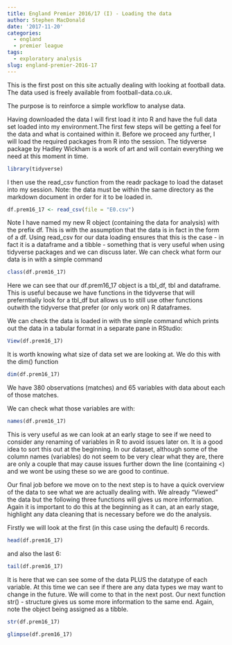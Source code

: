 ```yaml
---
title: England Premier 2016/17 (I) - Loading the data
author: Stephen MacDonald
date: '2017-11-20'
categories:
  - england
  - premier league
tags:
  - exploratory analysis
slug: england-premier-2016-17
---
```


This is the first post on this site actually dealing with looking at football data. The data used is freely available from football-data.co.uk. 

The purpose is to reinforce a simple workflow to analyse data.

Having downloaded the data I will first load it into R and have the full data set loaded into my environment.The first few steps will be getting a feel for the data and what is contained within it. Before we proceed any further, I will load the required packages from R into the session. The tidyverse package by Hadley Wickham is a work of art and will contain everything we need at this moment in time.

```r
library(tidyverse)
```
I then use the read_csv function from the readr package to load the dataset into my session. Note: the data must be within the same directory as the markdown document in order for it to be loaded in.

```r
df.prem16_17 <- read_csv(file = "E0.csv")
```
Note I have named my new R object (containing the data for analysis) with the prefix df. This is with the assumption that the data is in fact in the form of a df. Using read_csv for our data loading ensures that this is the case - in fact it is a dataframe and a tibble - something that is very useful when using tidyverse packages and we can discuss later. We can check what form our data is in with a simple command

```r
class(df.prem16_17)
```
Here we can see that our df.prem16_17 object is a tbl_df, tbl and dataframe. This is useful because we have functions in the tidyverse that will preferntially look for a tbl_df but allows us to still use other functions outwith the tidyverse that prefer (or only work on) R dataframes.

We can check the data is loaded in with the simple command which prints out the data in a tabular format in a separate pane in RStudio:

```r
View(df.prem16_17)
```
It is worth knowing what size of data set we are looking at. We do this with the dim() function
```r
dim(df.prem16_17)
```
We have 380 observations (matches) and 65 variables with data about each of those matches.

We can check what those variables are with:

```r
names(df.prem16_17)
```
This is very useful as we can look at an early stage to see if we need to consider any renaming of variables in R to avoid issues later on. It is a good idea to sort this out at the beginning. In our dataset, although some of the column names (variables) do not seem to be very clear what they are, there are only a couple that may cause issues further down the line (containing <) and we wont be using these so we are good to continue.

Our final job before we move on to the next step is to have a quick overview of the data to see what we are actually dealing with. We already "Viewed" the data but the following three functions will gives us more information. Again it is important to do this at the beginning as it can, at an early stage, highlight any data cleaning that is necessary before we do the analysis.

Firstly we will look at the first (in this case using the default) 6 records.

```r
head(df.prem16_17)
```

and also the last 6:

```r
tail(df.prem16_17)
```
It is here that we can see some of the data PLUS the datatype of each variable. At this time we can see if there are any data types we may want to change in the future. We will come to that in the next post. Our next function str() - structure gives us some more information to the same end. Again, note the object being assigned as a tibble.

```r
str(df.prem16_17)
```

```r
glimpse(df.prem16_17)
```
